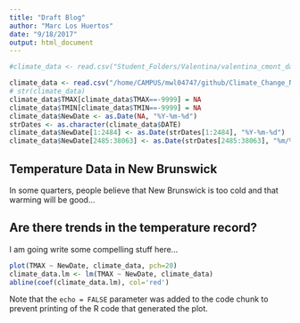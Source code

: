```yaml
---
title: "Draft Blog"
author: "Marc Los Huertos"
date: "9/18/2017"
output: html_document
---
```


```r
#climate_data <- read.csv("Student_Folders/Valentina/valentina_cmont_data.csv")

climate_data <- read.csv("/home/CAMPUS/mwl04747/github/Climate_Change_Narratives/Student_Folders/Valentina/valentina_cmont_data.csv")
# str(climate_data)
climate_data$TMAX[climate_data$TMAX==-9999] = NA
climate_data$TMIN[climate_data$TMIN==-9999] = NA
climate_data$NewDate <- as.Date(NA, "%Y-%m-%d")
strDates <- as.character(climate_data$DATE)
climate_data$NewDate[1:2484] <- as.Date(strDates[1:2484], "%Y-%m-%d")
climate_data$NewDate[2485:38063] <- as.Date(strDates[2485:38063], "%m/%d/%Y")

```

## Temperature Data in New Brunswick

In some quarters, people believe that New Brunswick is too cold and that warming will be good...


## Are there trends in the temperature record?

I am going write some compelling stuff here...


```r
plot(TMAX ~ NewDate, climate_data, pch=20)
climate_data.lm <- lm(TMAX ~ NewDate, climate_data)
abline(coef(climate_data.lm), col='red')

```



Note that the `echo = FALSE` parameter was added to the code chunk to prevent printing of the R code that generated the plot.
